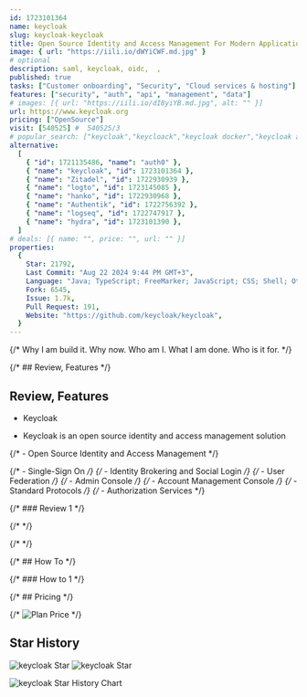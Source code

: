 ```yaml
---
id: 1723101364
name: keycloak
slug: keycloak-keycloak
title: Open Source Identity and Access Management For Modern Applications and Services
image: { url: "https://iili.io/dWYiCWF.md.jpg" }
# optional
description: saml, keycloak, oidc,  ,
published: true
tasks: ["Customer onboarding", "Security", "Cloud services & hosting"]
features: ["security", "auth", "api", "management", "data"]
# images: [{ url: "https://iili.io/dI8yiYB.md.jpg", alt: "" }]
url: https://www.keycloak.org
pricing: ["OpenSource"]
visit: [540525] #  540525/3
# popular_search: ["keycloak","keycloack","keycloak docker","keycloak api","keycloak documentation"]
alternative:
  [
    { "id": 1721135486, "name": "auth0" },
    { "name": "keycloak", "id": 1723101364 },
    { "name": "Zitadel", "id": 1722930939 },
    { "name": "logto", "id": 1723145085 },
    { "name": "hanko", "id": 1722930968 },
    { "name": "Authentik", "id": 1722756392 },
    { "name": "logseq", "id": 1722747917 },
    { "name": "hydra", "id": 1723101390 },
  ]
# deals: [{ name: "", price: "", url: "" }]
properties:
  {
    Star: 21792,
    Last Commit: "Aug 22 2024 9:44 PM GMT+3",
    Language: "Java; TypeScript; FreeMarker; JavaScript; CSS; Shell; Other",
    Fork: 6545,
    Issue: 1.7k,
    Pull Request: 191,
    Website: "https://github.com/keycloak/keycloak",
  }
---
```


{/* Why I am build it. Why now. Who am I. What I am done. Who is it for. */}

{/* ## Review, Features */}

## Review, Features

- Keycloak

- Keycloak is an open source identity and access management solution

{/* - Open Source Identity and Access Management */}

{/* - Single-Sign On */}
{/* - Identity Brokering and Social Login */}
{/* - User Federation */}
{/* - Admin Console */}
{/* - Account Management Console */}
{/* - Standard Protocols */}
{/* - Authorization Services */}

{/* ### Review 1 */}

{/* <DetailYoutube videoId="" startTime={0} /> */}

{/* <Twitters ids=[] /> */}

{/* ## How To */}

{/* ### How to 1 */}

{/* ## Pricing */}

{/* <Img src="" alt="Plan Price" /> */}

## Star History

![keycloak Star](https://img.shields.io/github/stars/keycloak/keycloak?style=flat%22)
![keycloak Star](https://img.shields.io/github/last-commit/keycloak/keycloak?style=flat%22)

![keycloak Star History Chart](https://api.star-history.com/svg?repos=keycloak/keycloak)

